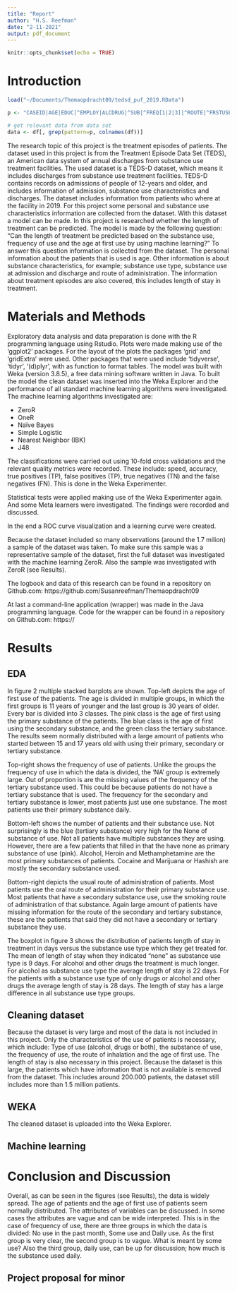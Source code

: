 ```yaml
---
title: "Report"
author: "H.S. Reefman"
date: "2-11-2021"
output: pdf_document
---
```


```r
knitr::opts_chunk$set(echo = TRUE)
```

# Introduction

```r
load("~/Documents/Themaopdracht09/tedsd_puf_2019.RData")

p <- "CASEID|AGE|EDUC|^EMPLOY|ALCDRUG|^SUB|^FREQ[1|2|3]|^ROUTE|^FRSTUSE|LOS|NOPRIOR|PSYPROB|DSMCRIT|REASON"

# get relevant data from data set
data <- df[, grep(pattern=p, colnames(df))]

```

The research topic of this project is the treatment episodes of patients. 
The dataset used in this project is from the Treatment Episode Data Set (TEDS), 
an American data system of annual discharges from substance use treatment facilities.
The used dataset is a TEDS-D dataset, which means it includes discharges from substance
use treatment facilities. TEDS-D contains records on admissions of people of 12-years and older,
and includes information of admission, substance use characteristics and discharges.
The dataset includes information from patients who where at the facility in 2019.
For this project some personal and substance use characteristics information are collected from the dataset. 
With this dataset a model can be made. In this project is researched whether the length of treatment can be predicted. 
The model is made by the following question: "Can the length of treatment be predicted 
based on the substance use, frequency of use and the age at first use by using machine learning?"
To answer this question information is collected from the dataset. The personal information
about the patients that is used is age.
Other information is about substance characteristics, for example; substance use type, 
substance use at admission and discharge and route of administration.
The information about treatment episodes are also covered, this includes length
of stay in treatment.


# Materials and Methods

Exploratory data analysis and data preparation is done with the R programming language using Rstudio.
Plots were made making use of the 'ggplot2' packages. For the layout of the plots the packages 'grid' and 'gridExtra' were used. Other packages that were used include 'tidyverse', 'tidyr', '(d)plyr', with as function to format tables. 
The model was built with Weka (version 3.8.5), a free data mining software written in Java.
To built the model the clean dataset was inserted into the Weka Explorer and the performance of all standard machine learning algorithms were investigated. The machine learning algorithms investigated are:
 
- ZeroR
- OneR
- Naïve Bayes
- Simple Logistic
- Nearest Neighbor (IBK)
- J48

The classifications were carried out using 10-fold cross validations and the relevant quality metrics were recorded. These include: speed, accuracy, true positives (TP), false positives (TP), true negatives (TN) and the false negatives (FN). This is done in the Weka Experimenter.  

Statistical tests were applied making use of the Weka Experimenter again. And some Meta learners were investigated. The findings were recorded and discussed. 

In the end a ROC curve visualization and a learning curve were created. 

Because the dataset included so many observations (around the 1.7 milion) a sample of the dataset
was taken. To make sure this sample was a representative sample of the dataset, first the full dataset was investigated with the machine learning ZeroR. Also the sample was investigated with ZeroR (see Results). 

The logbook and data of this research can be found in a repository on Github.com:
https://github.com/Susanreefman/Themaopdracht09

At last a command-line application (wrapper) was made in the Java programming language. 
Code for the wrapper can be found in a repository on Github.com:
https://



# Results

## EDA
In figure 2 multiple stacked barplots are shown. 
Top-left depicts the age of first use of the patients. The age is divided in multiple groups, in which the first groups is 11 years of younger and the last group is 30 years of older. Every bar is divided into 3 classes. The pink class is the age of first using the primary substance of the patients. The blue class is the age of first using the secondary substance, and the green class the tertiary substance. The results seem normally distributed with a large amount of patients who started between 15 and 17 years old with using their primary, secondary or tertiary substance.

Top-right shows the frequency of use of patients. Unlike the groups the frequency of use in which the data is divided, the 'NA' group is extremely large. Out of proportion is are the missing values of the frequency of the tertiary substance used. This could be because patients do not have a tertiary substance that is used. The frequency for the secondary and tertiary substance is lower, most patients just use one substance. The most patients use their primary substance daily. 

Bottom-left shows the number of patients and their substance use. 
Not surprisingly is the blue (tertiary substance) very high for the None of substance of use. Not all patients have multiple substances they are using. However, 
there are a few patients that filled in that the have none as primary substance of use (pink). 
Alcohol, Heroin and Methamphetamine are the most primary substances of patients. Cocaine and Marijuana or Hashish are mostly the secondary substance used. 

Bottom-right depicts the usual route of administration of patients. 
Most patients use the oral route of administration for their primary substance use.
Most patients that have a secondary substance use, use the smoking route of administration
of that substance. Again large amount of patients have missing information for the route of the secondary and tertiary substance, these are the patients that said they did not have a secondary or tertiary substance they use. 


The boxplot in figure 3 shows the distribution of patients length of stay in treatment in days
versus the substance use type which they get treated for. The mean of length of stay 
when they indicated "none" as substance use type is 9 days. For alcohol and other drugs
the treatment is much longer. For alcohol as substance use type the average length of stay is 22 days.
For the patients with a substance use type of only drugs or alcohol and other drugs the average length
of stay is 28 days. The length of stay has a large difference in all substance use type groups. 


## Cleaning dataset

Because the dataset is very large and most of the data is not included in this project.
Only the characteristics of the use of patients is necessary, which include: Type of use (alcohol, drugs or both), the substance of use, the frequency of use, the route of inhalation and the age of first use. The length of stay is also necessary in this project. 
Because the dataset is this large, the patients which have information that is not available is removed from the dataset. This includes around 200.000 patients, the dataset still includes more than 1.5 million patients. 

## WEKA

The cleaned dataset is uploaded into the Weka Explorer.


## Machine learning



# Conclusion and Discussion

Overall, as can be seen in the figures (see Results), the data is widely spread.
The age of patients and the age of first use of patients seem normally distributed. 
The attributes of variables can be discussed. In some cases the attributes are vague
and can be wide interpreted. This is in the case of frequency of use, there 
are three groups in which the data is divided: No use in the past month, Some use 
and Daily use. As the first group is very clear, the second group is to vague. 
What is meant by some use? Also the third group, daily use, can be up for discussion;
how much is the substance used daily.


## Project proposal for minor
